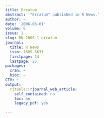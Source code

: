 ```yaml
---
title: Erratum
abstract: '"Erratum" published in R News.'
author: ~
date: '2006-03-01'
volume: 6
issue: 1
slug: RN-2006-1-erratum
journal:
  title: R News
  issn: 1609-3631
  firstpage: 24
  lastpage: 25
packages:
  cran: ~
  bioc: ~
CTV: ~
output:
  rjtools::rjournal_web_article:
    self_contained: no
    toc: no
    legacy_pdf: yes

---
```

